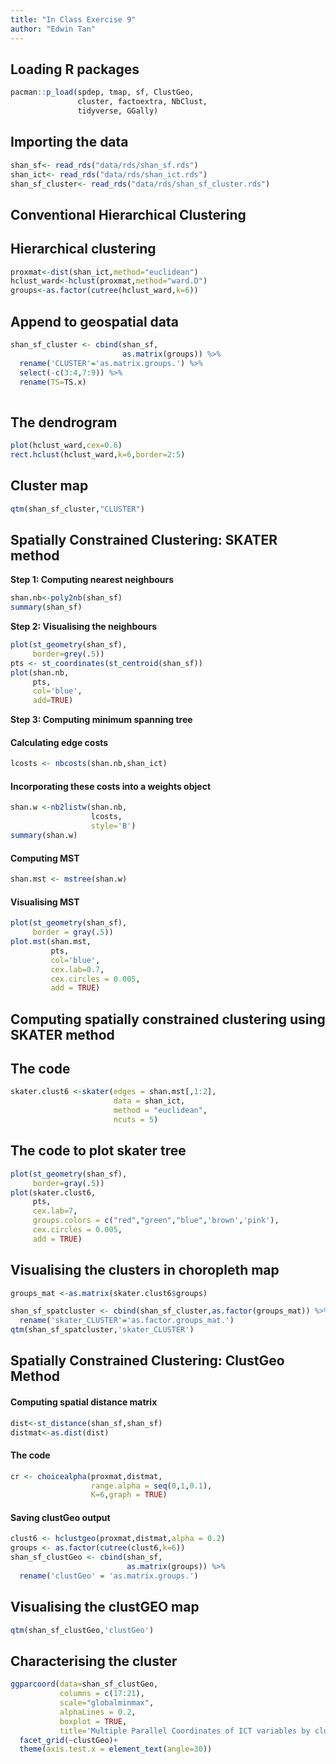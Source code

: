```yaml
---
title: "In Class Exercise 9"
author: "Edwin Tan"
---
```


## **Loading R packages**

```r
pacman::p_load(spdep, tmap, sf, ClustGeo, 
               cluster, factoextra, NbClust,
               tidyverse, GGally)
```

## **Importing the data**

```r
shan_sf<- read_rds("data/rds/shan_sf.rds")
shan_ict<- read_rds("data/rds/shan_ict.rds")
shan_sf_cluster<- read_rds("data/rds/shan_sf_cluster.rds")
```

## **Conventional Hierarchical Clustering**

::: panel-tabset
## Hierarchical clustering

```r
proxmat<-dist(shan_ict,method="euclidean")
hclust_ward<-hclust(proxmat,method="ward.D")
groups<-as.factor(cutree(hclust_ward,k=6))
```

## Append to geospatial data

```r
shan_sf_cluster <- cbind(shan_sf, 
                         as.matrix(groups)) %>% 
  rename('CLUSTER'='as.matrix.groups.') %>% 
  select(-c(3:4,7:9)) %>% 
  rename(TS=TS.x)
  
```

## The dendrogram

```r
plot(hclust_ward,cex=0.6)
rect.hclust(hclust_ward,k=6,border=2:5)
```

## Cluster map

```r
qtm(shan_sf_cluster,"CLUSTER")
```
:::

## **Spatially Constrained Clustering: SKATER method**

**Step 1: Computing nearest neighbours**

```r
shan.nb<-poly2nb(shan_sf)
summary(shan_sf)
```

**Step 2: Visualising the neighbours**

```r
plot(st_geometry(shan_sf),
     border=grey(.5))
pts <- st_coordinates(st_centroid(shan_sf))
plot(shan.nb,
     pts,
     col='blue',
     add=TRUE)
```

**Step 3: Computing minimum spanning tree**

::: panel-tabset
#### Calculating edge costs

```r
lcosts <- nbcosts(shan.nb,shan_ict)
```

#### Incorporating these costs into a weights object

```r
shan.w <-nb2listw(shan.nb,
                  lcosts,
                  style='B')
summary(shan.w)
```

#### Computing MST

```r
shan.mst <- mstree(shan.w)
```

#### Visualising MST

```r
plot(st_geometry(shan_sf),
     border = gray(.5))
plot.mst(shan.mst,
         pts,
         col='blue',
         cex.lab=0.7,
         cex.circles = 0.005,
         add = TRUE)
```
:::

## **Computing spatially constrained clustering using SKATER method**

::: panel-tabset
## The code

```r
skater.clust6 <-skater(edges = shan.mst[,1:2],
                       data = shan_ict,
                       method = "euclidean",
                       ncuts = 5)
```

## The code to plot skater tree

```r
plot(st_geometry(shan_sf),
     border=gray(.5))
plot(skater.clust6,
     pts,
     cex.lab=7,
     groups.colors = c("red","green","blue",'brown','pink'),
     cex.circles = 0.005,
     add = TRUE)
```
:::

## **Visualising the clusters in choropleth map** 

```r
groups_mat <-as.matrix(skater.clust6$groups)

```

```r
shan_sf_spatcluster <- cbind(shan_sf_cluster,as.factor(groups_mat)) %>% 
  rename('skater_CLUSTER'='as.factor.groups_mat.')
qtm(shan_sf_spatcluster,'skater_CLUSTER')
```

## **Spatially Constrained Clustering: ClustGeo Method**

::: panel-tabset
#### Computing spatial distance matrix

```r
dist<-st_distance(shan_sf,shan_sf)
distmat<-as.dist(dist)
```

#### The code

```r
cr <- choicealpha(proxmat,distmat,
                  range.alpha = seq(0,1,0.1),
                  K=6,graph = TRUE)
```

#### Saving clustGeo output

```r
clust6 <- hclustgeo(proxmat,distmat,alpha = 0.2)
groups <- as.factor(cutree(clust6,k=6))
shan_sf_clustGeo <- cbind(shan_sf,
                          as.matrix(groups)) %>% 
  rename('clustGeo' = 'as.matrix.groups.')

```
:::

## Visualising the clustGEO map

```r
qtm(shan_sf_clustGeo,'clustGeo')
```

## Characterising the cluster

```r
ggparcoord(data=shan_sf_clustGeo,
           columns = c(17:21),
           scale="globalminmax",
           alphaLines = 0.2,
           boxplot = TRUE,
           title='Multiple Parallel Coordinates of ICT variables by cluster')+
  facet_grid(~clustGeo)+
  theme(axis.test.x = element_text(angle=30))
```
